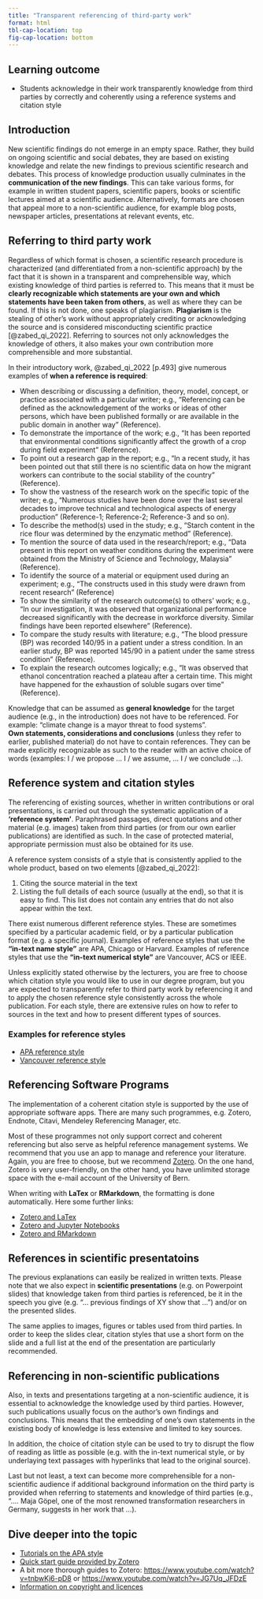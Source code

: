 ```yaml
---
title: "Transparent referencing of third-party work"
format: html
tbl-cap-location: top
fig-cap-location: bottom
---
```


## Learning outcome {.unnumbered}

-   Students acknowledge in their work transparently knowledge from third parties by correctly and coherently using a reference systems and citation style

## Introduction

New scientific findings do not emerge in an empty space. Rather, they build on ongoing scientific and social debates, they are based on existing knowledge and relate the new findings to previous scientific research and debates. This process of knowledge production usually culminates in the **communication of the new findings**. This can take various forms, for example in written student papers, scientific papers, books or scientific lectures aimed at a scientific audience. Alternatively, formats are chosen that appeal more to a non-scientific audience, for example blog posts, newspaper articles, presentations at relevant events, etc.

## Referring to third party work

Regardless of which format is chosen, a scientific research procedure is characterized (and differentiated from a non-scientific approach) by the fact that it is shown in a transparent and comprehensible way, which existing knowledge of third parties is referred to. This means that it must be **clearly recognizable which statements are your own and which statements have been taken from others**, as well as where they can be found. If this is not done, one speaks of plagiarism. **Plagiarism** is the stealing of other’s work without appropriately crediting or acknowledging the source and is considered misconducting scientific practice [@zabed_qi_2022]. Referring to sources not only acknowledges the knowledge of others, it also makes your own contribution more comprehensible and more substantial.

In their introductory work, @zabed_qi_2022 [p.493] give numerous examples of **when a reference is required**:

-   When describing or discussing a definition, theory, model, concept, or practice associated with a particular writer; e.g., “Referencing can be defined as the acknowledgement of the works or ideas of other persons, which have been published formally or are available in the public domain in another way” (Reference).
-   To demonstrate the importance of the work; e.g., “It has been reported that environmental conditions significantly affect the growth of a crop during field experiment” (Reference).
-   To point out a research gap in the report; e.g., “In a recent study, it has been pointed out that still there is no scientific data on how the migrant workers can contribute to the social stability of the country” (Reference).
-   To show the vastness of the research work on the specific topic of the writer; e.g., “Numerous studies have been done over the last several decades to improve technical and technological aspects of energy production” (Reference-1; Reference-2; Reference-3 and so on).
-   To describe the method(s) used in the study; e.g., “Starch content in the rice flour was determined by the enzymatic method” (Reference).
-   To mention the source of data used in the research/report; e.g., “Data present in this report on weather conditions during the experiment were obtained from the Ministry of Science and Technology, Malaysia” (Reference).
-   To identify the source of a material or equipment used during an experiment; e.g., “The constructs used in this study were drawn from recent research” (Reference)
-   To show the similarity of the research outcome(s) to others’ work; e.g., “In our investigation, it was observed that organizational performance decreased significantly with the decrease in workforce diversity. Similar findings have been reported elsewhere” (Reference).
-   To compare the study results with literature; e.g., “The blood pressure (BP) was recorded 140/95 in a patient under a stress condition. In an earlier study, BP was reported 145/90 in a patient under the same stress condition” (Reference).
-   To explain the research outcomes logically; e.g., “It was observed that ethanol concentration reached a plateau after a certain time. This might have happened for the exhaustion of soluble sugars over time” (Reference).

Knowledge that can be assumed as **general knowledge** for the target audience (e.g., in the introduction) does not have to be referenced. For example: "climate change is a mayor threat to food systems".\
**Own statements, considerations and conclusions** (unless they refer to earlier, published material) do not have to contain references. They can be made explicitly recognizable as such to the reader with an active choice of words (examples: I / we propose … I / we assume, … I / we conclude …).

## Reference system and citation styles

The referencing of existing sources, whether in written contributions or oral presentations, is carried out through the systematic application of a **‘reference system’**. Paraphrased passages, direct quotations and other material (e.g. images) taken from third parties (or from our own earlier publications) are identified as such. In the case of protected material, appropriate permission must also be obtained for its use.

A reference system consists of a style that is consistently applied to the whole product, based on two elements [@zabed_qi_2022]:

1.  Citing the source material in the text
2.  Listing the full details of each source (usually at the end), so that it is easy to find. This list does not contain any entries that do not also appear within the text.

There exist numerous different reference styles. These are sometimes specified by a particular academic field, or by a particular publication format (e.g. a specific journal). Examples of reference styles that use the **"in-text name style”** are APA, Chicago or Harvard. Examples of reference styles that use the **"in-text numerical style"** are Vancouver, ACS or IEEE.

Unless explicitly stated otherwise by the lecturers, you are free to choose which citation style you would like to use in our degree program, but you are expected to transparently refer to third party work by referencing it and to apply the chosen reference style consistently across the whole publication. For each style, there are extensive rules on how to refer to sources in the text and how to present different types of sources.

::: {.callout-tip collapse="true"}
### Examples for reference styles

-   [APA reference style](https://apastyle.apa.org/style-grammar-guidelines/references/examples){target="_blank"}
-   [Vancouver reference style](https://library.viu.ca/citing/vancouver){target="_blank"}
:::

## Referencing Software Programs

The implementation of a coherent citation style is supported by the use of appropriate software apps. There are many such programmes, e.g. Zotero, Endnote, Citavi, Mendeley Referencing Manager, etc.

Most of these programmes not only support correct and coherent referencing but also serve as helpful reference management systems. We recommend that you use an app to manage and reference your literature. Again, you are free to choose, but we recommend [Zotero](https://www.zotero.org){target="_blank"}. On the one hand, Zotero is very user-friendly, on the other hand, you have unlimited storage space with the e-mail account of the University of Bern.

When writing with **LaTex** or **RMarkdown**, the formatting is done automatically. Here some further links:

-   [Zotero and LaTex](https://libguides.rhul.ac.uk/referencing/Zoterolatex){target="_blank"}
-   [Zotero and Jupyter Notebooks](https://pypi.org/project/jupyterlab-citation-manager/){target="_blank"}
-   [Zotero and RMarkdown](https://gsverhoeven.github.io/post/zotero-rmarkdown-csl/){target="_blank"}

## References in scientific presentatoins

The previous explanations can easily be realized in written texts. Please note that we also expect in **scientific presentations** (e.g. on Powerpoint slides) that knowledge taken from third parties is referenced, be it in the speech you give (e.g. "... previous findings of XY show that ...") and/or on the presented slides.

The same applies to images, figures or tables used from third parties. In order to keep the slides clear, citation styles that use a short form on the slide and a full list at the end of the presentation are particularly recommended.

## Referencing in non-scientific publications

Also, in texts and presentations targeting at a non-scientific audience, it is essential to acknowledge the knowledge used by third parties. However, such publications usually focus on the author's own findings and conclusions. This means that the embedding of one's own statements in the existing body of knowledge is less extensive and limited to key sources.

In addition, the choice of citation style can be used to try to disrupt the flow of reading as little as possible (e.g. with the in-text numerical style, or by underlaying text passages with hyperlinks that lead to the original source).

Last but not least, a text can become more comprehensible for a non-scientific audience if additional background information on the third party is provided when referring to statements and knowledge of third parties (e.g., “…. Maja Göpel, one of the most renowned transformation researchers in Germany, suggests in her work that …).

## Dive deeper into the topic

-   [Tutorials on the APA style](https://apastyle.apa.org/instructional-aids/tutorials-webinars){target="_blank"}
-   [Quick start guide provided by Zotero](https://www.zotero.org/support/quick_start_guide){target="_blank"}
-   A bit more thorough guides to Zotero: [https://www.youtube.com/watch?v=tnbwKj6-pD8](https://www.youtube.com/watch?v=tnbwKj6-pD8){target="_blank"} or [https://www.youtube.com/watch?v=JG7Uq_JFDzE](https://www.youtube.com/watch?v=JG7Uq_JFDzE){target="_blank"}
-   [Information on copyright and licences](https://oa100.snf.ch/en/context/open-access/copyright-and-licences/){target="_blank"}
